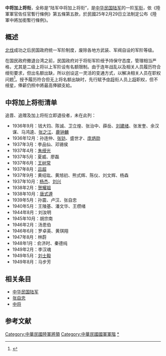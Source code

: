 '''中将加上将衔'''，全称是“陆军中将加上将衔”，是[[中华民国陆军|中华民国陆军]]的一阶[[军衔|军衔]]，依《陸軍軍官佐任官暫行條例》第五條第五款，於民國25年2月29日立法制定公布《陸軍中將加銜暫行條例》。

==概述==
[[北伐|北伐]]成功之后民国政府统一军阶制度，废除各地方武装、军阀自设的军阶等级。

在国民政府撤退台湾之前，民国政府对于将衔军阶绶予持保守态度，管理相当严格，尤其是二级上将以上军阶设有名额限制。由于连年战乱以及相关人员履历符合绶衔要求，但出名额出缺，所以创设这一灵活的变通方式，以解决相关人员在职权问题<ref>{{Cite book|title=张自忠与宜城 战史研究·历史考证·学术探讨|last=王孔庚|first=|publisher=长江出版传媒；湖北科学技术出版社|year=2015.05|isbn=978-7-5352-6525-8|location=|pages=106}}</ref>。授予履历符合但无上将名额出缺时，先行赋予[[中将|中将]]衔人员[[上将|上将]]职权，但不绶星，俸薪仍照中將最高俸額支給。
==中将加上将衔清单==
追晋、追赠及加上将衔立即退役者，未在此列：
* 1936年9月：钱大钧、陈诚、卫立煌、张治中、薛岳、[[刘建绪|刘建绪]]、张发奎、余汉谋、马鸿逵、[[张之江|张之江]]、[[鹿钟麟|鹿钟麟]]
* 1936年12月：孙连仲、[[张钫|张钫]]、盛世才、[[庞炳勋|庞炳勋]]
* 1937年3月：李品仙、邓锡侯
* 1937年4月：[[朱绶光|朱绶光]]
* 1937年5月：夏威、廖磊
* 1937年6月：[[王树常|王树常]]
* 1937年8月：[[吕超|吕超]]
* 1937年9月：黄绍竑、黄旭初、熊式辉、陈仪、刘文辉、杨森
* 1937年10月：[[杨杰_(1889年)|杨杰]]、[[刘兴|刘兴]]
* 1938年2月：[[贺耀祖|贺耀祖]]
* 1938年10月：[[唐式遵|唐式遵]]
* 1939年5月：孙震、卢汉、张自忠
* 1940年5月：王陵基、潘文华、王缵绪
* 1944年8月：刘汝明
* 1945年10月：胡宗南
* 1946年2月：汤恩伯
* 1946年6月：罗卓英、黄琪翔
* 1947年8月：林蔚
* 1948年1月：俞济时、秦德纯
* 1949年2月：李汉魂
* 1949年5月：[[刘士毅|刘士毅]]
* 1949年8月：马步芳


==相关条目==
* [[中华民国陆军|中华民国陆军]]
* [[张自忠|张自忠]]
* [[中将|中将]]

==参考文献==
{{reflist}}
{{Mil-stub}}

[[Category:中華民國陸軍將領|Category:中華民國陸軍將領]]
[[Category:中華民國國軍軍階|Category:中華民國國軍軍階]]
[[Category:中华民国陆军中将加上将衔|*]]
